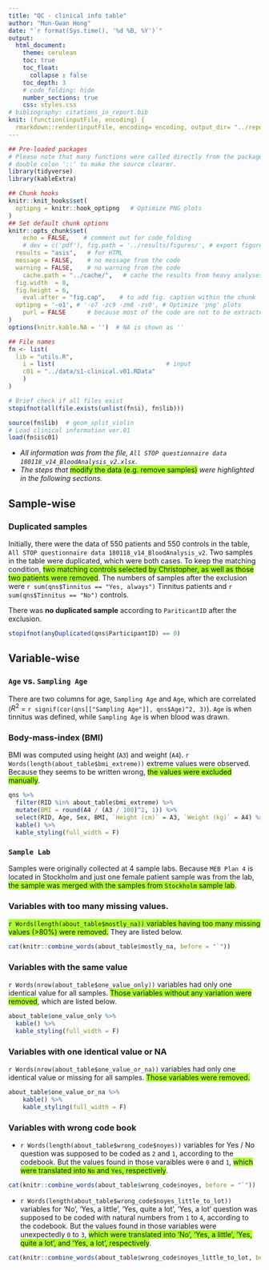 ```yaml
---
title: "QC - clinical info table"
author: "Mun-Gwan Hong"
date: "`r format(Sys.time(), '%d %B, %Y')`"
output:
  html_document:
    theme: cerulean
    toc: true
    toc_float: 
      collapse : false
    toc_depth: 3
    # code_folding: hide
    number_sections: true
    css: styles.css
# bibliography: citations_in_report.bib
knit: (function(inputFile, encoding) {
  rmarkdown::render(inputFile, encoding= encoding, output_dir= "../reports") })
---
```


```r
## Pre-loaded packages
# Please note that many functions were called directly from the package using 
# double colon '::' to make the source clearer. 
library(tidyverse)
library(kableExtra)

## Chunk hooks
knitr::knit_hooks$set(
  optipng = knitr::hook_optipng   # Optimize PNG plots
)
## Set default chunk options
knitr::opts_chunk$set(
	echo = FALSE,    # comment out for code_folding
	# dev = c('pdf'), fig.path = '../results/figures/', # export figures to pdf files
  results = "asis",   # for HTML
  message = FALSE,    # no message from the code
  warning = FALSE,    # no warning from the code
	cache.path = "../cache/",   # cache the results from heavy analyses
  fig.width  = 8,
  fig.height = 6,
	eval.after = "fig.cap",    # to add fig. caption within the chunk
  optipng = '-o1', # '-o7 -zc9 -zm8 -zs0', # Optimize 'png' plots
	purl = FALSE      # because most of the code are not to be extracted
)
options(knitr.kable.NA = '')  # NA is shown as ''
```

```r
## File names
fn <- list(
  lib = "utils.R",
	i = list(                               # input
    c01 = "../data/s1-clinical.v01.RData"	
	)
)

# Brief check if all files exist
stopifnot(all(file.exists(unlist(fn$i), fn$lib)))

source(fn$lib)  # geom_split_violin
# Load clinical information ver.01
load(fn$i$c01)
```

* *All information was from the file, `All STOP questionnaire data 180118_v14_BloodAnalysis_v2.xlsx`*.
* *The steps that *<span style="background-color:greenyellow">modify the data (e.g. remove samples)</span> *were highlighted in the following sections.*

## Sample-wise

### Duplicated samples

Initially, there were the data of 550 patients and 550 controls in the table, `All STOP questionnaire data 180118_v14_BloodAnalysis_v2`. 
Two samples in the table were duplicated, which were both cases. 
To keep the matching condition, <span style="background-color:greenyellow">two matching controls selected by Christopher, as well as those two patients were removed</span>. 
The numbers of samples after the exclusion were `r sum(qns$Tinnitus == "Yes, always")` Tinnitus patients and `r sum(qns$Tinnitus == "No")` controls. 

There was **no duplicated sample** according to `PariticantID` after the exclusion. 

```r
stopifnot(anyDuplicated(qns$ParticipantID) == 0)
```

## Variable-wise

### `Age` vs. `Sampling Age`

There are two columns for age, `Sampling Age` and `Age`, which are correlated ($R^2$ = `r signif(cor(qns[["Sampling Age"]], qns$Age)^2, 3)`). 
`Age` is when tinnitus was defined, while `Sampling Age` is when blood was drawn. 

### Body-mass-index (BMI)

BMI was computed using height (`A3`) and weight (`A4`). 
`r Words(length(about_table$bmi_extreme))` extreme values were observed. 
Because they seems to be written wrong, <span style="background-color:greenyellow">the values were excluded manually</span>. 

```r
qns %>% 
  filter(RID %in% about_table$bmi_extreme) %>% 
  mutate(BMI = round(A4 / (A3 / 100)^2, 1)) %>% 
  select(RID, Age, Sex, BMI, `Height (cm)` = A3, `Weight (kg)` = A4) %>% 
  kable() %>% 
  kable_styling(full_width = F)
```

### `Sample Lab`

Samples were originally collected at 4 sample labs. 
Because `MEB Plan 4` is located in Stockholm and just one female patient sample was from the lab, <span style="background-color:greenyellow">the sample was merged with the samples from `Stockholm` sample lab</span>. 

### Variables with too many missing values. 

<span style="background-color:greenyellow">`r Words(length(about_table$mostly_na))` variables having too many missing values (>80%) were removed.</span>
They are listed below.

```r
cat(knitr::combine_words(about_table$mostly_na, before = "`"))
```

### Variables with the same value

`r Words(nrow(about_table$one_value_only))` variables had only one identical value for all samples. 
<span style="background-color:greenyellow">Those variables without any variation were removed</span>, which are listed below.

```r
about_table$one_value_only %>% 
  kable() %>% 
  kable_styling(full_width = F)
```

### Variables with one identical value or NA

`r Words(nrow(about_table$one_value_or_na))` variables had only one identical value or missing for all samples.
<span style="background-color:greenyellow">Those variables were removed.</span>

```r
about_table$one_value_or_na %>% 
    kable() %>% 
    kable_styling(full_width = F)
```

###  Variables with wrong code book

* `r Words(length(about_table$wrong_code$noyes))` variables for Yes / No question was supposed to be coded as `2` and `1`, according to the codebook. 
But the values found in those varaibles were `0` and `1`, <span style="background-color:greenyellow">which were translated into `No` and `Yes`, respectively</span>.

```r
cat(knitr::combine_words(about_table$wrong_code$noyes, before = "`"))
```

* `r Words(length(about_table$wrong_code$noyes_little_to_lot))` variables for 'No', 'Yes, a little', 'Yes, quite a lot', 'Yes, a lot' question was supposed to be coded with natural numbers from `1` to `4`, according to the codebook. 
But the values found in those variables were unexpectedly `0` to `3`, <span style="background-color:greenyellow">which were translated into 'No', 'Yes, a little', 'Yes, quite a lot', and 'Yes, a lot', respectively</span>.

```r
cat(knitr::combine_words(about_table$wrong_code$noyes_little_to_lot, before = "`"))
```

